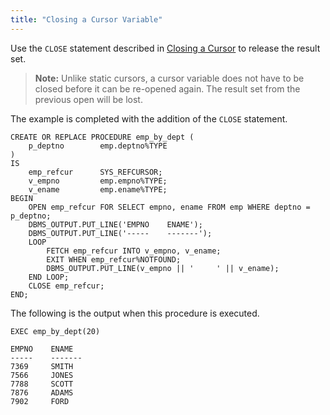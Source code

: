 ```yaml
---
title: "Closing a Cursor Variable"
---
```


<div id="closing_a_cursor_variable" class="registered_link"></div>


Use the `CLOSE` statement described in [Closing a Cursor](../08_static_cursors/#closing_a_cursor) to release the result set.

> **Note:** Unlike static cursors, a cursor variable does not have to be closed before it can be re-opened again. The result set from the previous open will be lost.


The example is completed with the addition of the `CLOSE` statement.

``` text
CREATE OR REPLACE PROCEDURE emp_by_dept (
    p_deptno        emp.deptno%TYPE
)
IS
    emp_refcur      SYS_REFCURSOR;
    v_empno         emp.empno%TYPE;
    v_ename         emp.ename%TYPE;
BEGIN
    OPEN emp_refcur FOR SELECT empno, ename FROM emp WHERE deptno = p_deptno;
    DBMS_OUTPUT.PUT_LINE('EMPNO    ENAME');
    DBMS_OUTPUT.PUT_LINE('-----    -------');
    LOOP
        FETCH emp_refcur INTO v_empno, v_ename;
        EXIT WHEN emp_refcur%NOTFOUND;
        DBMS_OUTPUT.PUT_LINE(v_empno || '     ' || v_ename);
    END LOOP;
    CLOSE emp_refcur;
END;
```

The following is the output when this procedure is executed.

``` text
EXEC emp_by_dept(20)

EMPNO    ENAME
-----    -------
7369     SMITH
7566     JONES
7788     SCOTT
7876     ADAMS
7902     FORD
```
